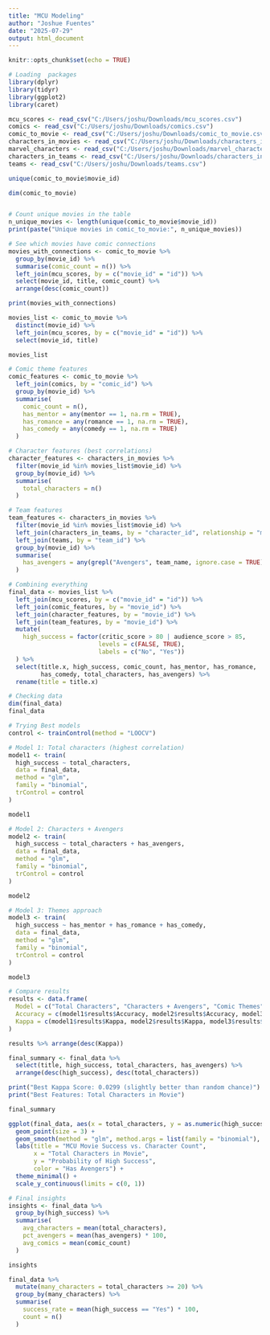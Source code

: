 ```yaml
---
title: "MCU Modeling"
author: "Joshue Fuentes"
date: "2025-07-29"
output: html_document
---
```


```r
knitr::opts_chunk$set(echo = TRUE)
```


```r
# Loading  packages
library(dplyr)
library(tidyr)
library(ggplot2)
library(caret)

mcu_scores <- read_csv("C:/Users/joshu/Downloads/mcu_scores.csv")
comics <- read_csv("C:/Users/joshu/Downloads/comics.csv")
comic_to_movie <- read_csv("C:/Users/joshu/Downloads/comic_to_movie.csv")
characters_in_movies <- read_csv("C:/Users/joshu/Downloads/characters_in_movies.csv")
marvel_characters <- read_csv("C:/Users/joshu/Downloads/marvel_characters.csv")
characters_in_teams <- read_csv("C:/Users/joshu/Downloads/characters_in_teams.csv")
teams <- read_csv("C:/Users/joshu/Downloads/teams.csv")

unique(comic_to_movie$movie_id)
```

```r
dim(comic_to_movie)


# Count unique movies in the table
n_unique_movies <- length(unique(comic_to_movie$movie_id))
print(paste("Unique movies in comic_to_movie:", n_unique_movies))

# See which movies have comic connections
movies_with_connections <- comic_to_movie %>%
  group_by(movie_id) %>%
  summarise(comic_count = n()) %>%
  left_join(mcu_scores, by = c("movie_id" = "id")) %>%
  select(movie_id, title, comic_count) %>%
  arrange(desc(comic_count))

print(movies_with_connections)
```


```r
movies_list <- comic_to_movie %>%
  distinct(movie_id) %>%
  left_join(mcu_scores, by = c("movie_id" = "id")) %>%
  select(movie_id, title)

movies_list

# Comic theme features 
comic_features <- comic_to_movie %>%
  left_join(comics, by = "comic_id") %>%
  group_by(movie_id) %>%
  summarise(
    comic_count = n(),
    has_mentor = any(mentor == 1, na.rm = TRUE),
    has_romance = any(romance == 1, na.rm = TRUE),
    has_comedy = any(comedy == 1, na.rm = TRUE)
  )

# Character features (best correlations)
character_features <- characters_in_movies %>%
  filter(movie_id %in% movies_list$movie_id) %>%
  group_by(movie_id) %>%
  summarise(
    total_characters = n()
  )

# Team features  
team_features <- characters_in_movies %>%
  filter(movie_id %in% movies_list$movie_id) %>%
  left_join(characters_in_teams, by = "character_id", relationship = "many-to-many") %>%
  left_join(teams, by = "team_id") %>%
  group_by(movie_id) %>%
  summarise(
    has_avengers = any(grepl("Avengers", team_name, ignore.case = TRUE), na.rm = TRUE)
  )

# Combining everything
final_data <- movies_list %>%
  left_join(mcu_scores, by = c("movie_id" = "id")) %>%
  left_join(comic_features, by = "movie_id") %>%
  left_join(character_features, by = "movie_id") %>%
  left_join(team_features, by = "movie_id") %>%
  mutate(
    high_success = factor(critic_score > 80 | audience_score > 85,
                         levels = c(FALSE, TRUE),
                         labels = c("No", "Yes"))
  ) %>%
  select(title.x, high_success, comic_count, has_mentor, has_romance, 
         has_comedy, total_characters, has_avengers) %>%
  rename(title = title.x)

# Checking data
dim(final_data)
final_data

# Trying Best models
control <- trainControl(method = "LOOCV")

# Model 1: Total characters (highest correlation)
model1 <- train(
  high_success ~ total_characters,
  data = final_data,
  method = "glm",
  family = "binomial",
  trControl = control
)

model1

# Model 2: Characters + Avengers
model2 <- train(
  high_success ~ total_characters + has_avengers,
  data = final_data,
  method = "glm",
  family = "binomial",
  trControl = control
)

model2

# Model 3: Themes approach
model3 <- train(
  high_success ~ has_mentor + has_romance + has_comedy,
  data = final_data,
  method = "glm",
  family = "binomial",
  trControl = control
)

model3

# Compare results
results <- data.frame(
  Model = c("Total Characters", "Characters + Avengers", "Comic Themes"),
  Accuracy = c(model1$results$Accuracy, model2$results$Accuracy, model3$results$Accuracy),
  Kappa = c(model1$results$Kappa, model2$results$Kappa, model3$results$Kappa)
)

results %>% arrange(desc(Kappa))
```


```r
final_summary <- final_data %>%
  select(title, high_success, total_characters, has_avengers) %>%
  arrange(desc(high_success), desc(total_characters))

print("Best Kappa Score: 0.0299 (slightly better than random chance)")
print("Best Features: Total Characters in Movie")

final_summary
```


```r
ggplot(final_data, aes(x = total_characters, y = as.numeric(high_success) - 1, color = has_avengers)) +
  geom_point(size = 3) +
  geom_smooth(method = "glm", method.args = list(family = "binomial"), se = FALSE) +
  labs(title = "MCU Movie Success vs. Character Count",
       x = "Total Characters in Movie",
       y = "Probability of High Success",
       color = "Has Avengers") +
  theme_minimal() +
  scale_y_continuous(limits = c(0, 1))

# Final insights
insights <- final_data %>%
  group_by(high_success) %>%
  summarise(
    avg_characters = mean(total_characters),
    pct_avengers = mean(has_avengers) * 100,
    avg_comics = mean(comic_count)
  )

insights
```

```r
final_data %>%
  mutate(many_characters = total_characters >= 20) %>%
  group_by(many_characters) %>%
  summarise(
    success_rate = mean(high_success == "Yes") * 100,
    count = n()
  )
```














